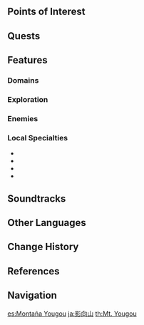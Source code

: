 {{Location Infobox
|image        = Mt Yougou.png
|type         = Subarea
|region       = Inazuma
|area         = Narukami Island
}}
{{Location Intro|{{Lang|'''Mt. Yougou'''|ja=影向山|ja_rm=Yougou-zan}}|description=<p>The [[Grand Narukami Shrine]] sits at the top of the mountain along with the [[Sacred Sakura]].</p><p>Beside the mountain at the base is a large pool of [[Electro Water]] that drains HP. After completing [[Sacred Sakura Cleansing Ritual]], the pool becomes de-energized.</p><p>The [[Version 2.0]] livestream mentions that the mountain is related to the legend of [[tengu]].</p>}}

==Points of Interest==
{{Locations by Category Table|type=Points of Interest}}

==Quests==
{{Quests by Category List|heo=1}}

==Features==
===Domains===
{{Domains by Category Gallery}}

===Exploration===
{{Column|2|
*[[Bake-Danuki]]
*[[Earth Kitsune Statue]]
*[[Electro Cube]]
*[[Electro Current Puzzle]]
*[[Electro Rock Pile]]
*[[Electro Water]]
*[[Elemental Monument]] ({{Electro}})
*[[Thunder Barrier]]
*[[Thunder Sakura Bough]]
}}

===Enemies===
{{column|2| {{Enemy List|Crackling Axe Mitachurl;Electro Hilichurl Shooter;Electro Slime;Electro Whopperflower;Fatui Skirmisher - Electrohammer Vanguard;Fatui Skirmisher - Hydrogunner Legionnaire;Fatui Skirmisher - Pyroslinger Bracer;Fatui Pyro Agent;Hilichurl;Hilichurl Fighter;Hydro Slime;Large Electro Slime;Large Hydro Slime;Mirror Maiden;Nobushi: Hitsukeban;Nobushi: Jintouban;Nobushi: Kikouban;Hilichurl Grenadier;Pyro Hilichurl Shooter;Treasure Hoarders: Crusher;Treasure Hoarders: Scout;Treasure Hoarders: Gravedigger;Treasure Hoarders: Hydro Potioneer;Treasure Hoarders: Pyro Potioneer}}
}}

===Local Specialties===
*{{Item|Naku Weed}}
*{{Item|Onikabuto}}
*{{Item|Sakura Bloom}}
*{{Item|Sea Ganoderma}}

==Soundtracks==
{{Soundtracks by Category Table|Mt. Yougou Soundtracks|header=Mt. Yougou}}

==Other Languages==
{{Other Languages
|en      = Mt. Yougou
|zhs     = 影向山
|zhs_rm  = Yǐngxiàng-shān
|zht     = 影向山
|zht_rm  = Yǐngxiàng-shān
|zh_tl   = ''Kami'' Manifestation Mountain{{Sino|zh|ja}}
|ja      = {{Rubi|影|よう|向|ごう|山|ざん}}
|ja_rm   = Yougou-zan<ref>[[Map]], Label: Mt. Yougou (Japanese)</ref>
|ja_tl   = ''Kami'' Manifestation Mountain
|ja_note = In Japanese, {{Lang|''yougou''|ja={{Rubi|影|よう|向|ごう}}}} refers to the manifestation of gods (''kami'') or buddhas on earth, taking on a temporary form.<ref>Kotobank: [https://kotobank.jp/word/%E5%BD%B1%E5%90%91-443092 Yougou]</ref>
|ko      = 요고우{{tt|산|山}}
|ko_rm   = Yogou-san
|ko_tl   = Yougou Mountain
|es      = Montaña Yougou
|es_tl   = Mountain Yogou
|fr      = Mont Yougou
|fr_tl   = Mt. Yougou
|ru      = Гора Ёго
|ru_tl   = Mt. Yougou
|th      = Mt. Yougou
|vi      = Núi Yougou
|vi_tl   = Yougou Mountain
|de      = Yougou-Berg
|de_tl   = Yougou Mountain
|id      = Mt. Yougou
|pt      = Montanha Yougou
|pt_tl   = Mountain Yougou
|tr      = Yougou Dağı
|tr_tl   = 
|it      = Monte Yougou
|it_tl   = Mount Yougou
}}

==Change History==
{{Change History|2.0}}

==References==
{{Reflist}}

==Navigation==
{{Area Navbox|Inazuma}}

[[es:Montaña Yougou]]
[[ja:影向山]]
[[th:Mt. Yougou]]